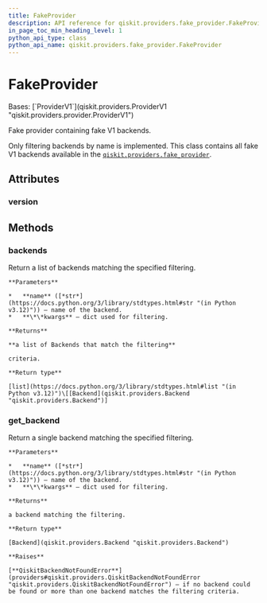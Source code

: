 ```yaml
---
title: FakeProvider
description: API reference for qiskit.providers.fake_provider.FakeProvider
in_page_toc_min_heading_level: 1
python_api_type: class
python_api_name: qiskit.providers.fake_provider.FakeProvider
---
```


# FakeProvider

<Class id="qiskit.providers.fake_provider.FakeProvider" isDedicatedPage={true} github="https://github.com/qiskit/qiskit/tree/stable/0.25/qiskit/providers/fake_provider/fake_provider.py" signature="qiskit.providers.fake_provider.FakeProvider">
  Bases: [`ProviderV1`](qiskit.providers.ProviderV1 "qiskit.providers.provider.ProviderV1")

  Fake provider containing fake V1 backends.

  Only filtering backends by name is implemented. This class contains all fake V1 backends available in the [`qiskit.providers.fake_provider`](providers_fake_provider#module-qiskit.providers.fake_provider "qiskit.providers.fake_provider").

  ## Attributes

  ### version

  <Attribute id="qiskit.providers.fake_provider.FakeProvider.version" name="version" attributeValue="= 1" />

  ## Methods

  ### backends

  <Function id="qiskit.providers.fake_provider.FakeProvider.backends" name="backends" signature="backends(name=None, **kwargs)">
    Return a list of backends matching the specified filtering.

    **Parameters**

    *   **name** ([*str*](https://docs.python.org/3/library/stdtypes.html#str "(in Python v3.12)")) – name of the backend.
    *   **\*\*kwargs** – dict used for filtering.

    **Returns**

    **a list of Backends that match the filtering**

    criteria.

    **Return type**

    [list](https://docs.python.org/3/library/stdtypes.html#list "(in Python v3.12)")\[[Backend](qiskit.providers.Backend "qiskit.providers.Backend")]
  </Function>

  ### get\_backend

  <Function id="qiskit.providers.fake_provider.FakeProvider.get_backend" name="get_backend" signature="get_backend(name=None, **kwargs)">
    Return a single backend matching the specified filtering.

    **Parameters**

    *   **name** ([*str*](https://docs.python.org/3/library/stdtypes.html#str "(in Python v3.12)")) – name of the backend.
    *   **\*\*kwargs** – dict used for filtering.

    **Returns**

    a backend matching the filtering.

    **Return type**

    [Backend](qiskit.providers.Backend "qiskit.providers.Backend")

    **Raises**

    [**QiskitBackendNotFoundError**](providers#qiskit.providers.QiskitBackendNotFoundError "qiskit.providers.QiskitBackendNotFoundError") – if no backend could be found or more than one backend matches the filtering criteria.
  </Function>
</Class>

